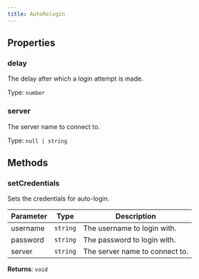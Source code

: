 ```yaml
---
title: AutoRelogin
---
```



## Properties
### delay


The delay after which a login attempt is made.


Type: `number`


### server


The server name to connect to.


Type: `null | string`


## Methods

### setCredentials

Sets the credentials for auto-login.

| Parameter | Type | Description |
|-----------|------|-------------|
| username | `string` | The username to login with. |
| password | `string` | The password to login with. |
| server | `string` | The server name to connect to. |


**Returns**: `void`
